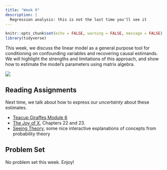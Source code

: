 ```yaml
---
title: "Week 9"
description: |
  Regression analysis: this is not the last time you'll see it
---
```


```r
knitr::opts_chunk$set(echo = FALSE, warning = FALSE, message = FALSE)
library(tidyverse)
```

This week, we discuss the linear model as a general purpose tool for conditioning on confounding variables and recovering causal estimands. We will highlight the strengths and limitations of this approach, and show how to estimate the model's parameters using matrix algebra.

![](img/matrix.jpg)


## Reading Assignments

Next time, we talk about how to express our *uncertainty* about these estimates. 

- [Teacup Giraffes Module 6](https://tinystats.github.io/teacups-giraffes-and-statistics/06_standardError.html)
- [The Joy of X](https://ebookcentral.proquest.com/lib/ugalib/reader.action?docID=3304559), Chapters 22 and 23.
- [Seeing Theory](https://seeing-theory.brown.edu/), some nice interactive explanations of concepts from probability theory

## Problem Set

No problem set this week. Enjoy!